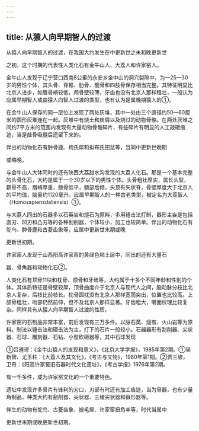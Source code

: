 ```yaml
---
---
---
```

title: 从猿人向早期智人的过渡
---



从猿人向早期智人的过渡，在我国大约发生在中更新世之未和晚更新世

之初。这个时期的代表性人类化石有金牛山人、大荔人和许家窑人。

金牛山人发现于辽宁营口西南8公里的永安乡金中山的洞穴裂隙中，为一25—30岁的男性个体，其头骨、脊椎、肋骨、髋骨和四肢骨保存相当完整。其特征明显比北京人进步，如眉骨嵴较低，颅骨壁较薄，牙齿也没有北京人那样租壮，一般认为应属早期智人或由猿人向智人过渡的类型，也有认为是属晚期猿人的①。

在金牛山人保存的同一层位上发现了两处灰堆，其中一处由三个直径约50—60厘米的圆形灰堆连在一起。灰堆中有烧土和炭屑以及烧过的动物骨骼。在两处灰堆之间约7平方米的范围内发现有大量动物骨骼碎片，有些碎片有明显的人工敲砸痕迹，当是敲骨吸髓后遗留下来的。

伴出的动物化石有肿骨鹿、梅氏犀和拟布氏田鼠等，当同中更新世晚期

或略晚。

与金牛山人大体同时的还有陕西大荔甜水沟发现的大荔人化石。那是一个基本完整的头骨化石，大约是属于一个30岁以下的男性个体。头骨粗壮厚实，属长头型，颧骨不高，眉嵴厚重，额骨低平，额部后倾，头顶有矢状脊，骨壁厚度大于北京人的平均值，脑量约1120毫升。应属早期智人的一种古老类型，被定名为大荔智人（Homosapiensdaliensis）①。

与大荔人同出的石器多以石英岩和燧石为原料，多用锤击法打制，器形主妄是包括直刃、凹刃和凸刃等的各种刮削器，个体较小，加工也较简单。伴出的动物化石有鸵鸟、肿骨鹿和古菱齿象等，应属中更新世末期或晚

更新世初期。

许家窑人发现于山西阳高许家窑的黄绿色粘土层中，同出的还有大量石

器、骨角器和动物化石②。

人类化石有顶骨11块和枕骨、颌骨和牙齿等，大约属于十多个不同年龄和性别的个体。其体质特征是骨壁较厚，顶骨曲度介于北京人与现代人之间，脑动脉分枝比北京人复杂，后枝比前枝长。枕骨圆枕没有北京人那样宽而突出，位置也比较高。上颌骨粗壮，吻部仍然前伸，但不及北京人那样显著。牙齿粗大，嚼面纹理比较复杂。同样具有从猿人向早期智人过渡的性质。

许家窑的石制品非常丰富，前后发现有三万多件。以脉石英、燧有、火山岩等为原料。制法以锤击法和砸击法为主，打下的石片一般较小。石器器形有刮削器、尖状器、石球、雕刻器、石钻、小型砍砸器等，其中石球发现

①吕遵谔：《金牛山猿人的发现和意义》，《北京大学学报》，1985年第2期。①吴新智、尤玉柱：《大荔人及其文化》，《考古与文物》，1980年第1期。②贾兰坡，卫奇：《阳高许家窖旧石器时代文化遗址》，《考古学报》1976年第2期。

有一千多件，成为许家窑文化的一个重要特色。

遗址中发现许多骨片有锋利的刃口，刃部有时还有加工痕迹，当为骨器，也有少量角制品，种类大约有刮削器、尖状器、三棱尖状器和镞形器等。

伴生的动物有鸵鸟、古菱齿象、披毛犀、许家窑扭角羊等，时代当属中

更新世末期或晚更新世初期。
